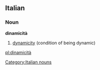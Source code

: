 ==Italian==

===Noun===
'''dinamicità''' {{f}} {{inv}}

# [[dynamicity]] (condition of being dynamic)

[[Category:Italian nouns]]

[[pl:dinamicità]]